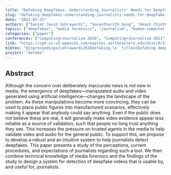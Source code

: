 ```yaml
---
title: "DeFaking Deepfakes: Understanding Journalists' Needs for Deepfake Detection"
slug: "defaking-deepfakes-understanding-journalists-needs-for-deepfake-detection"
date: "2021-07-25"
authors: ["Saniat Javid Sohrawardi", "Sovantharith Seng", "Akash Chintha", "Bao Thai", "Andrea Hickerson", "Raymond Ptucha", "Matthew Wright"]
topics: ["deepfakes", "media forensics", "journalism", "human-computer interaction"]
categories: ["paper"]
conferences: ["Computing+Journalism 2020", "Computing+Journalism 2021", "USENIX Symposium on Usable Privacy and Security 2021"]
link: "https://cpb-us-w2.wpmucdn.com/express.northeastern.edu/dist/d/53/files/2019/11/CJ_2020_paper_64.pdf"
bibtex: "@inproceedings{sohrawardi2020defaking,\n  title={Defaking deepfakes: Understanding journalists’ needs for deepfake detection},\n  author={Sohrawardi, Saniat Javid and Seng, Sovantharith and Chintha, Akash and Thai, Bao and Hickerson, Andrea and Ptucha, Raymond and Wright, Matthew},\n  booktitle={Proceedings of the Computation+ Journalism 2020 Conference. Northeastern University},\n  year={2020}\n}"
project: "defake"
---
```


## Abstract
Although the concern over deliberately inaccurate news is not new in media, the emergence of deepfakes—manipulated audio and video generated using artificial intelligence—changes the landscape of the problem. As these manipulations become more convincing, they can be used to place public figures into manufactured scenarios, effectively making it appear that anybody could say anything. Even if the public does not believe these are real, it will generally make video evidence appear less reliable as a source of validation, such that people no long trust anything they see. This increases the pressure on trusted agents in the media to help validate video and audio for the general public. To support this, we propose to develop a robust and an intuitive system to help journalists detect deepfakes. This paper presents a study of the perceptions, current procedures, and expectations of journalists regarding such a tool. We then combine technical knowledge of media forensics and the findings of the study to design a system for detection of deepfake videos that is usable by, and useful for, journalists.
